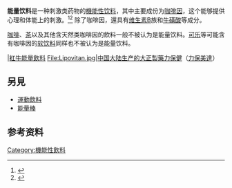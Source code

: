 '''能量饮料'''是一种刺激类药物的[[機能性饮料|機能性饮料]]，其中主要成份为[[咖啡因|咖啡因]]，这个能够提供心理和体能上的刺激。<ref name=energy-drinks>{{cite web|first1=Buss Preszler|title=How much is too much?|url=http://www.mayoclinic.org/healthy-living/nutrition-and-healthy-eating/in-depth/caffeine/art-20045678|website=mayoclinic.org|publisher=Mayo Clinic|accessdate=5 November 2014|archive-date=2015-11-22|archive-url=https://web.archive.org/web/20151122105522/http://www.mayoclinic.org/healthy-living/nutrition-and-healthy-eating/in-depth/caffeine/art-20045678|dead-url=no}}</ref><ref>{{cite web | url=http://www.dailymail.co.uk/news/article-2741591/My-heart-just-hit-floor-A-mother-s-pain-son-died-drinking-FOUR-energy-drinks-daily-doctor-warns-no-caffeinated-beverages-day.html | title='My heart just hit the floor': A mother's pain after her son died from drinking FOUR energy drinks daily... as a doctor warns no more than two caffeinated beverages per day | work=Daily Mail Australia | date=3 September 2014 | accessdate=3 September 2014 | author=Smith, Leesa | archive-date=2015-11-22 | archive-url=https://web.archive.org/web/20151122072629/http://www.dailymail.co.uk/news/article-2741591/My-heart-just-hit-floor-A-mother-s-pain-son-died-drinking-FOUR-energy-drinks-daily-doctor-warns-no-caffeinated-beverages-day.html | dead-url=no }}</ref> 除了咖啡因，還具有[[维生素B|维生素B]]族和[[牛磺酸|牛磺酸]]等成分。

[[咖啡|咖啡]]、[[茶|茶]]以及其他含天然类咖啡因的飲料一般不被认为是能量饮料。[[可乐|可乐]]等可能含有咖啡因的[[软饮料|软饮料]]同样也不被认为是能量饮料。

<Gallery>
|[[紅牛能量飲料|紅牛能量飲料]]
File:Lipovitan.jpg|中国大陆生产的[[大正製藥|大正製藥]][[力保健|力保健]]（[[力保美達|力保美達]]）
</Gallery>

==另見==
*[[運動飲料|運動飲料]]
*[[能量棒|能量棒]]

==参考资料==
{{Reflist}}

{{軟性飲料}}
[[Category:機能性飲料|Category:機能性飲料]]